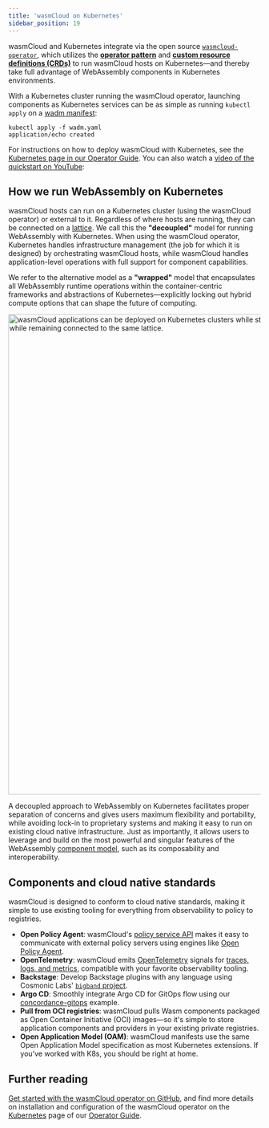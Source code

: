 ```yaml
---
title: 'wasmCloud on Kubernetes'
sidebar_position: 19
---
```



wasmCloud and Kubernetes integrate via the open source [`wasmcloud-operator`](https://github.com/wasmCloud/wasmcloud-operator), which utilizes the [**operator pattern**](https://kubernetes.io/docs/concepts/extend-kubernetes/operator/) and [**custom resource definitions (CRDs)**](https://kubernetes.io/docs/concepts/extend-kubernetes/api-extension/custom-resources/) to run wasmCloud hosts on Kubernetes&mdash;and thereby take full advantage of WebAssembly components in Kubernetes environments.

With a Kubernetes cluster running the wasmCloud operator, launching components as Kubernetes services can be as simple as running `kubectl apply` on a [wadm manifest](/docs/ecosystem/wadm/model.md): 

```shell
kubectl apply -f wadm.yaml
application/echo created
```

For instructions on how to deploy wasmCloud with Kubernetes, see the [Kubernetes page in our Operator Guide](/docs/deployment/k8s/). You can also watch a [video of the quickstart on YouTube](https://www.youtube.com/embed/239Q_hAKqPw?si=y0nHeFHfCPOdItNU&amp;start=235&amp;end=780):

<YouTube url="https://www.youtube.com/watch?v=239Q_hAKqPw&start=235&amp;end=780" />

## How we run WebAssembly on Kubernetes

wasmCloud hosts can run on a Kubernetes cluster (using the wasmCloud operator) or external to it. Regardless of where hosts are running, they can be connected on a [lattice](/docs/concepts/lattice). We call this the **"decoupled"** model for running WebAssembly with Kubernetes. When using the wasmCloud operator, Kubernetes handles infrastructure management (the job for which it is designed) by orchestrating wasmCloud hosts, while wasmCloud handles application-level operations with full support for component capabilities.

We refer to the alternative model as a **"wrapped"** model that encapsulates all WebAssembly runtime operations within the container-centric frameworks and abstractions of Kubernetes&mdash;explicitly locking out hybrid compute options that can shape the future of computing.

<img
  src={wasmcloudDistributedApplications}
  width="958"
  alt="wasmCloud applications can be deployed on Kubernetes clusters while still retaining all the benefits of more distributed architectures, all while remaining connected to the same lattice."
/>

A decoupled approach to WebAssembly on Kubernetes facilitates proper separation of concerns and gives users maximum flexibility and portability, while avoiding lock-in to proprietary systems and making it easy to run on existing cloud native infrastructure. Just as importantly, it allows users to leverage and build on the most powerful and singular features of the WebAssembly [component model](https://wasmcloud.com/docs/concepts/components), such as its composability and interoperability.

## Components and cloud native standards

wasmCloud is designed to conform to cloud native standards, making it simple to use existing tooling for everything from observability to policy to registries.

- **Open Policy Agent**: wasmCloud's [policy service API](https://wasmcloud.com/docs/deployment/security/policy-service) makes it easy to communicate with external policy servers using engines like [Open Policy Agent](https://www.openpolicyagent.org/).
- **OpenTelemetry**: wasmCloud emits [OpenTelemetry](https://opentelemetry.io/) signals for [traces, logs, and metrics](https://wasmcloud.com/docs/deployment/observability/observability-with-opentelemetry), compatible with your favorite observability tooling.
- **Backstage**: Develop Backstage plugins with any language using Cosmonic Labs' [`bigband` project](https://github.com/cosmonic-labs/backstage-bigband).
- **Argo CD**: Smoothly integrate Argo CD for GitOps flow using our [concordance-gitops](https://github.com/cosmonic/concordance-gitops) example.
- **Pull from OCI registries**: wasmCloud pulls Wasm components packaged as Open Container Initiative (OCI) images&mdash;so it's simple to store application components and providers in your existing private registries.
- **Open Application Model (OAM)**: wasmCloud manifests use the same Open Application Model specification as most Kubernetes extensions. If you've worked with K8s, you should be right at home.

## Further reading

[Get started with the wasmCloud operator on GitHub](https://github.com/wasmCloud/wasmcloud-operator), and find more details on installation and configuration of the wasmCloud operator on the [Kubernetes](/docs/deployment/k8s/) page of our [Operator Guide](/docs/category/operator-guide).
